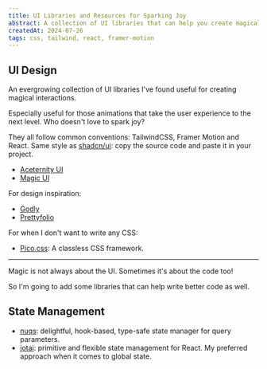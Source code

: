 ```yaml
---
title: UI Libraries and Resources for Sparking Joy
abstract: A collection of UI libraries that can help you create magical interactions.
createdAt: 2024-07-26
tags: css, tailwind, react, framer-motion
---
```


## UI Design

An evergrowing collection of UI libraries I've found useful for creating magical interactions.

Especially useful for those animations that take the user experience to the next level. Who doesn't love to spark joy?

They all follow common conventions: TailwindCSS, Framer Motion and React. Same style as [shadcn/ui](https://ui.shadcn.com/): copy the source code and paste it in your project.

- [Aceternity UI](https://ui.aceternity.com/components)
- [Magic UI](https://magicui.design/docs/components/marquee)

For design inspiration:

- [Godly](https://godly.website/)
- [Prettyfolio](https://www.prettyfolio.com/)

For when I don't want to write any CSS:

- [Pico.css](https://picocss.com/): A classless CSS framework.

---

Magic is not always about the UI. Sometimes it's about the code too!

So I'm going to add some libraries that can help write better code as well.

## State Management

- [nuqs](https://nuqs.47ng.com/): delightful, hook-based, type-safe state manager for query parameters.
- [jotai](https://jotai.org/): primitive and flexible state management for React. My preferred approach when it comes to global state.
